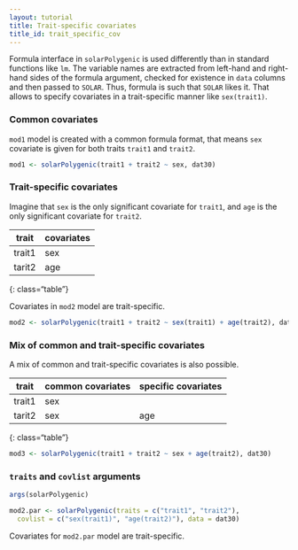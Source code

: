 ```yaml
---
layout: tutorial
title: Trait-specific covariates
title_id: trait_specific_cov
---
```


Formula interface in `solarPolygenic` is used differently than in standard functions like `lm`.
The variable names are extracted from left-hand and right-hand sides of the formula argument,
checked for existence in `data` columns and then passed to `SOLAR`.
Thus, formula is such that `SOLAR` likes it.
That allows to specify covariates in a trait-specific manner like `sex(trait1)`.

### Common covariates

`mod1` model is created with a common formula format,
that means `sex` covariate is given for both traits `trait1` and `trait2`.

```r
mod1 <- solarPolygenic(trait1 + trait2 ~ sex, dat30)
```

### Trait-specific covariates

Imagine that `sex` is the only significant covariate for `trait1`,
and `age` is the only significant covariate for `trait2`.

| trait      |  covariates |
|------------|-------------|
| trait1     |      sex    |
| tarit2     |     age     |
{: class="table"}

Covariates in `mod2` model  are trait-specific.

```r
mod2 <- solarPolygenic(trait1 + trait2 ~ sex(trait1) + age(trait2), dat30)
```

### Mix of common and trait-specific covariates

A mix of common and trait-specific covariates is also possible.

| trait      |  common covariates | specific covariates |
|------------|--------------------|---------------------|
| trait1     |      sex           |                     |
| tarit2     |      sex           | age                 |
{: class="table"}


```r
mod3 <- solarPolygenic(trait1 + trait2 ~ sex + age(trait2), dat30)
```


### `traits` and `covlist` arguments

```r
args(solarPolygenic)
```

```r
mod2.par <- solarPolygenic(traits = c("trait1", "trait2"), 
  covlist = c("sex(trait1)", "age(trait2)"), data = dat30)
```

Covariates for `mod2.par` model  are trait-specific.
